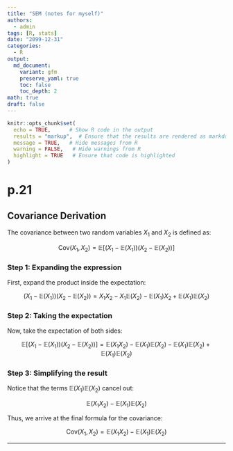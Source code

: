 ```yaml
---
title: "SEM (notes for myself)"
authors: 
  - admin
tags: [R, stats]
date: "2099-12-31"
categories: 
  - R
output:
  md_document:
    variant: gfm
    preserve_yaml: true
    toc: false
    toc_depth: 2
math: true
draft: false
---
```


```r
knitr::opts_chunk$set(
  echo = TRUE,      # Show R code in the output
  results = "markup",  # Ensure that the results are rendered as markdown
  message = TRUE,   # Hide messages from R
  warning = FALSE,   # Hide warnings from R
  highlight = TRUE   # Ensure that code is highlighted
)
```

# p.21

## Covariance Derivation

The covariance between two random variables $X_1$ and $X_2$ is defined as:

$$
\text{Cov}(X_1, X_2) = \mathbb{E}\left[(X_1 - \mathbb{E}(X_1))(X_2 - \mathbb{E}(X_2))\right]
$$

### Step 1: Expanding the expression

First, expand the product inside the expectation:

$$
(X_1 - \mathbb{E}(X_1))(X_2 - \mathbb{E}(X_2)) = X_1X_2 - X_1\mathbb{E}(X_2) - \mathbb{E}(X_1)X_2 + \mathbb{E}(X_1)\mathbb{E}(X_2)
$$

### Step 2: Taking the expectation

Now, take the expectation of both sides:

$$
\mathbb{E}\left[(X_1 - \mathbb{E}(X_1))(X_2 - \mathbb{E}(X_2))\right] = \mathbb{E}(X_1X_2) - \mathbb{E}(X_1)\mathbb{E}(X_2) - \mathbb{E}(X_1)\mathbb{E}(X_2) + \mathbb{E}(X_1)\mathbb{E}(X_2)
$$

### Step 3: Simplifying the result

Notice that the terms $\mathbb{E}(X_1)\mathbb{E}(X_2)$ cancel out:

$$
\mathbb{E}(X_1X_2) - \mathbb{E}(X_1)\mathbb{E}(X_2)
$$

Thus, we arrive at the final formula for the covariance:

$$
\text{Cov}(X_1, X_2) = \mathbb{E}(X_1X_2) - \mathbb{E}(X_1)\mathbb{E}(X_2)
$$

------------------------------------------------------------------------
